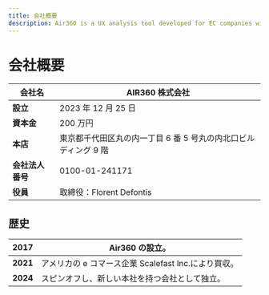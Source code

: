 ```yaml
---
title: 会社概要
description: Air360 is a UX analysis tool developed for EC companies with the aim of maximizing conversion rates. It helps achieve effective user experiences and improves business outcomes.
---
```


# 会社概要

| **会社名**       | AIR360 株式会社                                                 |
| ---------------- | --------------------------------------------------------------- |
| **設立**         | 2023 年 12 月 25 日                                             |
| **資本金**       | 200 万円                                                        |
| **本店**         | 東京都千代田区丸の内一丁目 6 番 5 号丸の内北口ビルディング 9 階 |
| **会社法人番号** | 0100-01-241171                                                  |
| **役員**         | 取締役：Florent Defontis                                        |

## 歴史

| **2017** | Air360 の設立。                                      |
| -------- | ---------------------------------------------------- |
| **2021** | アメリカの e コマース企業 Scalefast Inc.により買収。 |
| **2024** | スピンオフし、新しい本社を持つ会社として独立。       |
